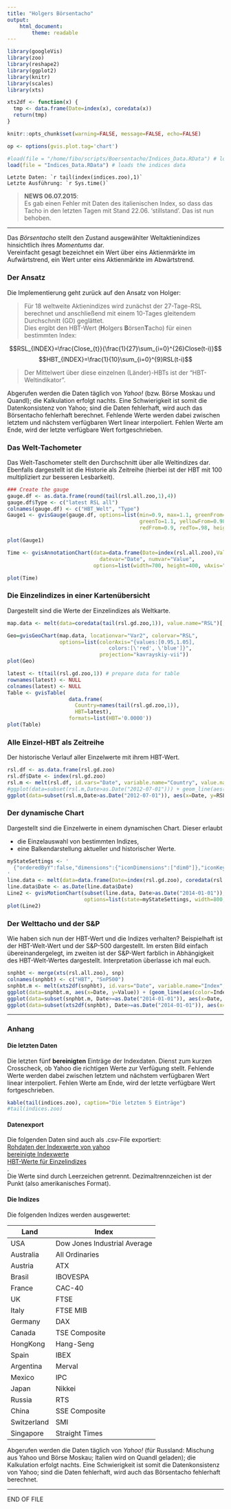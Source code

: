 ```yaml
---
title: "Holgers Börsentacho"
output: 
    html_document:
        theme: readable
---
```


```r
library(googleVis)
library(zoo)
library(reshape2)
library(ggplot2)
library(knitr)
library(scales)
library(xts)

xts2df <- function(x) {
  tmp <- data.frame(Date=index(x), coredata(x))
  return(tmp)
}

knitr::opts_chunk$set(warning=FALSE, message=FALSE, echo=FALSE)

op <- options(gvis.plot.tag='chart')

#load(file = "/home/fibo/scripts/Boersentacho/Indices_Data.RData") # loads the indices data
load(file = "Indices_Data.RData") # loads the indices data

```

```Letzte Daten: `r tail(index(indices.zoo),1)` ```    
```Letzte Ausführung: `r Sys.time()` ```   

> **NEWS 06.07.2015**:  
> Es gab einen Fehler mit Daten des italienischen Index, so dass das Tacho in den letzten Tagen mit Stand 22.06. 'stillstand'. Das ist nun behoben.   
>  

-----

Das _Börsentacho_ stellt den Zustand ausgewählter Weltaktienindizes hinsichtlich ihres _Momentums_ dar.  
Vereinfacht gesagt bezeichnet ein Wert über eins Aktienmärkte im Aufwärtstrend, ein Wert unter eins Aktienmärkte im Abwärtstrend.  


### Der Ansatz

Die Implementierung geht zurück auf den Ansatz von Holger: 
  
> Für 18 weltweite Aktienindizes wird zunächst der 27-Tage-RSL berechnet und anschließend mit einem 10-Tages gleitendem Durchschnitt (GD) geglättet.  
> Dies ergibt den HBT-Wert (**H**olgers **B**örsen**T**acho) für einen bestimmten Index:

$$RSL_{INDEX}=\frac{Close_{t}}{\frac{1}{27}\sum_{i=0}^{26}Close(t-i)}$$
$$HBT_{INDEX}=\frac{1}{10}\sum_{i=0}^{9}RSL(t-i)$$

> Der Mittelwert über diese einzelnen (Länder)-HBTs ist der "HBT-Weltindikator".

Abgerufen werden die Daten täglich von _Yahoo!_ (bzw. Börse Moskau und Quandl); die Kalkulation erfolgt nachts. Eine Schwierigkeit ist somit die Datenkonsistenz von Yahoo; sind die Daten fehlerhaft, wird auch das Börsentacho fehlerhaft berechnet.
Fehlende Werte werden dabei zwischen letztem und nächstem verfügbaren Wert linear interpoliert. Fehlen Werte am Ende, wird der letzte verfügbare Wert fortgeschrieben.    


### Das Welt-Tachometer

Das Welt-Taschometer stellt den Durchschnitt über alle Weltindizes dar. Ebenfalls dargestellt ist die Historie als Zeitreihe (hierbei ist der HBT mit 100 multipliziert zur besseren Lesbarkeit).  
  
```r
### Create the gauge
gauge.df <- as.data.frame(round(tail(rsl.all.zoo,1),4))
gauge.df$Type <- c("latest RSL all")
colnames(gauge.df) <- c("HBT_Welt", "Type")
Gauge1 <- gvisGauge(gauge.df, options=list(min=0.9, max=1.1, greenFrom=1.02,
                                           greenTo=1.1, yellowFrom=0.98, yellowTo=1.02,
                                           redFrom=0.9, redTo=.98, height=250))

plot(Gauge1)

Time <- gvisAnnotationChart(data=data.frame(Date=index(rsl.all.zoo),Value=100*coredata(rsl.all.zoo)),
                              datevar="Date", numvar="Value", 
                            options=list(width=700, height=400, vAxis="{format:'#.###'}"))

plot(Time)
```



### Die Einzelindizes in einer Kartenübersicht  

Dargestellt sind die Werte der Einzelindizes als Weltkarte.  

```r
map.data <- melt(data=coredata(tail(rsl.gd.zoo,1)), value.name="RSL")[,-1]

Geo=gvisGeoChart(map.data, locationvar="Var2", colorvar="RSL",
                 options=list(colorAxis="{values:[0.95,1.05],
                                 colors:[\'red', \'blue']}",
                              projection="kavrayskiy-vii"))
plot(Geo)

latest <- t(tail(rsl.gd.zoo,1)) # prepare data for table
rownames(latest) <- NULL
colnames(latest) <- NULL
Table <- gvisTable(
                    data.frame(
                      Country=names(tail(rsl.gd.zoo,1)),          
                      HBT=latest),
                    formats=list(HBT='0.0000'))
plot(Table)
```

### Alle Einzel-HBT als Zeitreihe

Der historische Verlauf aller Einzelwerte mit ihrem HBT-Wert.  

```r
rsl.df <- as.data.frame(rsl.gd.zoo)
rsl.df$Date <- index(rsl.gd.zoo)
rsl.m <- melt(rsl.df, id.vars="Date", variable.name="Country", value.name="RSL")
#ggplot(data=subset(rsl.m,Date>as.Date("2012-07-01"))) + geom_line(aes(x=Date, y=RSL, color=Country, group=Country))
ggplot(data=subset(rsl.m,Date>as.Date("2012-07-01")), aes(x=Date, y=RSL)) + geom_line() + facet_wrap(~Country, nrow = 3) + geom_hline(yintercept=1, color="darkgrey") + theme_grey() + theme(panel.grid=element_blank()) + scale_x_date(labels=date_format("%m/%y"), breaks=date_breaks("year"))
```

### Der dynamische Chart

Dargestellt sind die Einzelwerte in einem dynamischen Chart. Dieser erlaubt  

- die Einzelauswahl von bestimmten Indizes,
- eine Balkendarstellung aktueller und historischer Werte.  


```r
myStateSettings <- '
  {"orderedByY":false,"dimensions":{"iconDimensions":["dim0"]},"iconKeySettings":[],"xAxisOption":"_TIME","uniColorForNonSelected":false,"yLambda":1,"showTrails":false,"xZoomedDataMin":1170720000000,"nonSelectedAlpha":0.3,"playDuration":15000,"sizeOption":"_UNISIZE","xZoomedIn":false,"xLambda":1,"colorOption":"_UNIQUE_COLOR","yZoomedIn":false,"xZoomedDataMax":1422403200000,"iconType":"LINE","orderedByX":false,"yAxisOption":"2","yZoomedDataMin":0,"duration":{"timeUnit":"D","multiplier":1},"yZoomedDataMax":1.3}
'
line.data <- melt(data=data.frame(Date=index(rsl.gd.zoo), coredata(rsl.gd.zoo)), id=c("Date"), value.name="RSL", variable.name="Country")
line.data$Date <- as.Date(line.data$Date)
Line2 <- gvisMotionChart(subset(line.data, Date>as.Date("2014-01-01")), idvar="Country", timevar="Date",
                         options=list(state=myStateSettings, width=800, height=500))
plot(Line2)
```


### Der Welttacho und der S&P  

Wie haben sich nun der HBT-Wert und die Indizes verhalten? Beispielhaft ist der HBT-Welt-Wert und der S&P-500 dargestellt. Im ersten Bild einfach übereinandergelegt, im zweiten ist der S&P-Wert farblich in Abhängigkeit des HBT-Welt-Wertes dargestellt. Interpretation überlasse ich mal euch.  


```r
snphbt <- merge(xts(rsl.all.zoo), snp)
colnames(snphbt) <- c("HBT", "SnP500")
snphbt.m <- melt(xts2df(snphbt), id.vars="Date", variable.name="Index", value.name="Value")
ggplot(data=snphbt.m, aes(x=Date, y=Value)) + (geom_line(aes(color=Index))) + facet_wrap(~Index, nrow=2, scales="free_y") + theme_minimal() + scale_color_brewer(palette="Set1")
ggplot(data=subset(snphbt.m, Date>=as.Date("2014-01-01")), aes(x=Date, y=Value)) + (geom_line(aes(color=Index))) + facet_wrap(~Index, nrow=2, scales="free_y") + theme_minimal() + scale_color_brewer(palette="Set1")
ggplot(data=subset(xts2df(snphbt), Date>=as.Date("2014-01-01")), aes(x=Date, y=SnP500)) + geom_line(aes(color=HBT), size=.8) + scale_color_gradient2("HBT",midpoint = 1, low=('red'), high=('green'), mid='grey') +theme_classic()
```

-------


### Anhang 

#### Die letzten Daten

Die letzten fünf **bereinigten** Einträge der Indexdaten. Dienst zum kurzen Crosscheck, ob Yahoo die richtigen Werte zur Verfügung stellt. Fehlende Werte werden dabei zwischen letztem und nächstem verfügbaren Wert linear interpoliert. Fehlen Werte am Ende, wird der letzte verfügbare Wert fortgeschrieben.  
 
```r
kable(tail(indices.zoo), caption="Die letzten 5 Einträge")
#tail(indices.zoo)
```

#### Datenexport

Die folgenden Daten sind auch als .csv-File exportiert:  
[Rohdaten der Indexwerte von yahoo](http://himbeere.noip.me/hbt/indices_raw.csv)  
[bereinigte Indexwerte](http://himbeere.noip.me/hbt/indices_cleaned.csv)  
[HBT-Werte für Einzelindizes](http://himbeere.noip.me/hbt/hbt.csv)  
.  
Die Werte sind durch Leerzeichen getrennt. Dezimaltrennzeichen ist der Punkt (also amerikanisches Format).



#### Die Indizes

Die folgenden Indizes werden ausgewertet:

Land   |   Index
-------|--------
USA          | Dow Jones Industrial Average
Australia    | All Ordinaries
Austria      | ATX
Brasil       | IBOVESPA
France       | CAC-40
UK           | FTSE
Italy        | FTSE MIB
Germany      | DAX
Canada       | TSE Composite
HongKong     | Hang-Seng
Spain        | IBEX
Argentina    | Merval
Mexico       | IPC
Japan        | Nikkei
Russia       | RTS  
China        | SSE Composite
Switzerland  | SMI
Singapore    | Straight Times


Abgerufen werden die Daten täglich von _Yahoo!_ (für Russland: Mischung aus Yahoo und Börse Moskau; Italien wird on Quandl geladen); die Kalkulation erfolgt nachts. Eine Schwierigkeit ist somit die Datenkonsistenz von Yahoo; sind die Daten fehlerhaft, wird auch das Börsentacho fehlerhaft berechnet.

-----

END OF FILE
